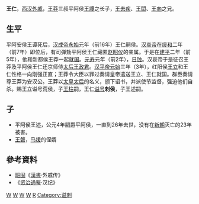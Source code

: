 '''王仁'''{{BD|？||3年|}}，[[西汉|西汉]][[外戚|外戚]]，[[王莽|王莽]]三叔平阿侯[[王譚|王譚]]之长子，[[王去疾|王去疾]]、[[王閎|王閎]]、[[王向|王向]]之兄。

== 生平 ==
平阿安侯王谭死后，[[汉成帝|汉成帝]][[永始_(西汉)|永始]]元年（前16年）王仁嗣侯。[[汉哀帝|汉哀帝]]在[[绥和|绥和]]二年（前7年）即位后，有司弹劾平阿侯王仁藏匿[[赵昭仪|赵昭仪]]的亲属。于是在[[建平_(西汉)|建平]]二年（前5年），他和新都侯王莽一起[[就国|就国]]。[[元寿_(西汉)|元寿]]元年（前2年），[[日蚀|日蚀]]。汉哀帝于是征召王莽及平阿侯王仁还京师侍[[太后|太后]][[王政君|王政君]]。[[汉平帝|汉平帝]][[元始_(西汉)|元始]]三年（3年），红阳侯[[王立_(西汉)|王立]]和王仁性格一向刚强正直；王莽令大臣以罪过奏请皇帝遣送王立、王仁就国。群臣奏请尊王莽为安汉公。王莽以[[太皇太后|太皇太后]]的名义，颁下诏书，并派使节监督，强迫他们自杀。赐王立谥号荒侯，子[[王柱|王柱]]嗣，王仁[[谥号|谥号]]'''刺侯'''，子王述嗣。

==子==
* 平阿侯王述，公元4年嗣爵平阿侯，一直到26年去世，没有在[[新朝|新朝]]灭亡的23年被害。
* [[王磐_(东汉)|王磐]]，[[马援|马援]]的侄婿
== 參考資料 ==
* [[班固|班固]]《[[漢書|漢書]]·外戚传》
* 《[[资治通鉴|资治通鉴]]·汉纪》

[[Category:西汉列侯|W]]
[[Category:王禁家族|W]]
[[Category:西汉被赐死人物|W]]
[[Category:大名人|W]]
[[Category:王姓|R]]
[[Category:谥刺|Category:谥刺]]